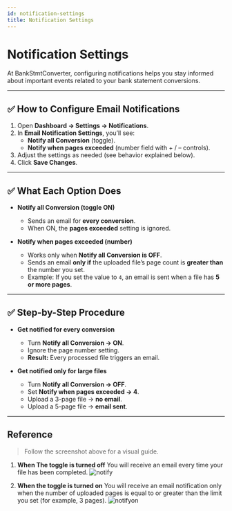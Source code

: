 ```yaml
---
id: notification-settings
title: Notification Settings
---
```


# Notification Settings

At BankStmtConverter, configuring notifications helps you stay informed about important events related to your bank statement conversions.

---

## ✅ How to Configure Email Notifications

1. Open **Dashboard → Settings → Notifications**.  
2. In **Email Notification Settings**, you’ll see:  
   - **Notify all Conversion** (toggle).  
   - **Notify when pages exceeded** (number field with + / – controls).  
3. Adjust the settings as needed (see behavior explained below).  
4. Click **Save Changes**.

---

## ✅ What Each Option Does

- **Notify all Conversion (toggle ON)**  
  - Sends an email for **every conversion**.  
  - When ON, the **pages exceeded** setting is ignored.

- **Notify when pages exceeded (number)**  
  - Works only when **Notify all Conversion is OFF**.  
  - Sends an email **only if** the uploaded file’s page count is **greater than** the number you set.  
  - Example: If you set the value to `4`, an email is sent when a file has **5 or more pages**.

---

## ✅ Step-by-Step Procedure

- **Get notified for every conversion**  
  - Turn **Notify all Conversion → ON**.  
  - Ignore the page number setting.  
  - **Result:** Every processed file triggers an email.

- **Get notified only for large files**  
  - Turn **Notify all Conversion → OFF**.  
  - Set **Notify when pages exceeded → 4**.  
  - Upload a 3-page file → **no email**.  
  - Upload a 5-page file → **email sent**.
---

## Reference


>Follow the screenshot above for a visual guide.  

1. **When The toggle is turned off** You will receive an email every time your file has been completed.
![notify](/images/notify.png)


2. **When the toggle is turned on** You will receive an email notification only when the number of uploaded pages is equal to or greater than the limit you set (for example, 3 pages).
![notifyon](/images/notifyon.png)